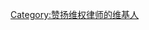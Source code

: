 {{Userbox-2
  |border-c = #CCC
  |border-s = 1
  |id1-c    = #FFFFFF
  |id1-s    = 12
  |id1-fc   = black
  |id2-c    = WHITE
  |id2-s    = 12
  |id2-fc   = BLACK
  |info-c   = #EFEFEF
  |info-s   = 9
  |info-fc  =BLACK
  |id1      = '''人民律师'''
  |id2      = '''伟大人物'''
  |info=这个用户认为[[维权律师|<span style="color:red">'''维权律师'''</span>]]们是可歌可泣的伟大人物。

}}<includeonly>
[[Category:赞扬维权律师的维基人]]
</includeonly>
<noinclude>